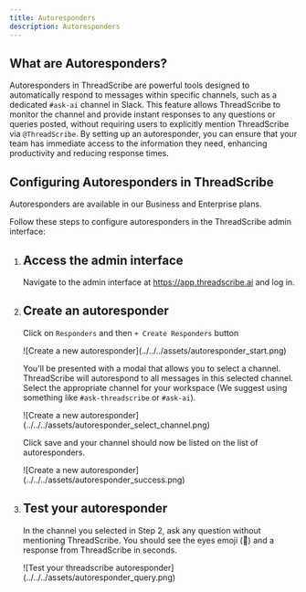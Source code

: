 ```yaml
---
title: Autoresponders
description: Autoresponders
---
```



## What are Autoresponders?

Autoresponders in ThreadScribe are powerful tools designed to automatically respond to messages within specific channels, 
such as a dedicated `#ask-ai` channel in Slack. This feature allows ThreadScribe to monitor the channel and provide instant 
responses to any questions or queries posted, without requiring users to explicitly mention ThreadScribe via `@ThreadScribe`. 
By setting up an autoresponder, you can ensure that your team has immediate access to the information they need, 
enhancing productivity and reducing response times.

## Configuring Autoresponders in ThreadScribe

<Aside>Autoresponders are available in our Business and Enterprise plans.</Aside>

Follow these steps to configure autoresponders in the ThreadScribe admin interface:

<Steps>

1. ## Access the admin interface

    Navigate to the admin interface at https://app.threadscribe.ai and log in.

2. ## Create an autoresponder

    Click on `Responders` and then `+ Create Responders` button

    <div class="shadow">
      ![Create a new autoresponder](../../../assets/autoresponder_start.png)
    </div>

    You'll be presented with a modal that allows you to select a channel.
    ThreadScribe will autorespond to all messages in this selected channel.
    Select the appropriate channel for your workspace (We suggest using something like `#ask-threadscribe` or `#ask-ai`).

    <div class="shadow">
      ![Create a new autoresponder](../../../assets/autoresponder_select_channel.png)
    </div>

    Click save and your channel should now be listed on the list of autoresponders.

    <div class="shadow">
      ![Create a new autoresponder](../../../assets/autoresponder_success.png)
    </div>

3. ## Test your autoresponder

    In the channel you selected in Step 2, ask any question without mentioning ThreadScribe.
    You should see the eyes emoji (👀) and a response from ThreadScribe in seconds.

    <div class="shadow">
      ![Test your threadscribe autoresponder](../../../assets/autoresponder_query.png)
    </div>

</Steps>
